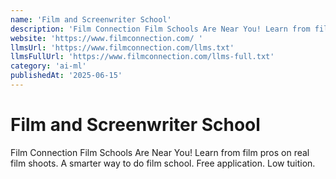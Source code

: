 ```yaml
---
name: 'Film and Screenwriter School'
description: 'Film Connection Film Schools Are Near You! Learn from film pros on real film shoots. A smarter way to do film school. Free application. Low tuition.'
website: 'https://www.filmconnection.com/ '
llmsUrl: 'https://www.filmconnection.com/llms.txt'
llmsFullUrl: 'https://www.filmconnection.com/llms-full.txt'
category: 'ai-ml'
publishedAt: '2025-06-15'
---
```


# Film and Screenwriter School

Film Connection Film Schools Are Near You! Learn from film pros on real film shoots. A smarter way to do film school. Free application. Low tuition.
